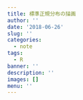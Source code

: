 ```yaml
---
title: 標準正規分布の描画
author: ''
date: '2018-06-26'
slug: ''
categories:
  - note
tags:
  - R
banner: ''
description: ''
images: []
menu: ''
---
```


<!--more-->
